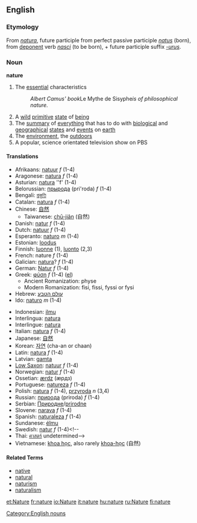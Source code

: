 ==English==

{{rank|cried|general|king|361|nature|answered|thousand|looking}}

===Etymology===
From {{L.}} ''[[natura]]'', future participle from perfect passive participle ''[[natus]]'' (born), from [[deponent]] verb ''[[nasci]]'' (to be born), + future participle suffix ''[[-urus]]''.

===Noun===
'''nature'''
[[Category:English nouns]]
#The [[essential]] characteristics 
#:''Albert Camus' book ''Le Mythe de Sisyphe'' is of philosophical nature.''
#A [[wild]] [[primitive]] [[state]] of [[being]]
#The [[summary]] of [[everything]] that has to do with [[biological]] and [[geographical]] [[state|states]] and [[event|events]] on [[earth]]
#The [[environment]], the [[outdoors]]
#A popular, science orientated television show on PBS


====Translations====
{{top}}
*Afrikaans: [[natuur]] ''f'' (1-4)
*Aragonese: [[natura]] ''f'' (1-4)
*Asturian: [[natura]] ''f' (1-4)
*Belorussian: [[прырода]] (pri'roda) ''f'' (1-4)
*Bengali: [[প্রকৃতি]]<!-- ()-->
*Catalan: [[natura]] ''f'' (1-4)
*Chinese: [[自然]]
**Taiwanese: [[chū-jiân]] (自然)
*Danish: [[natur]] ''f'' (1-4)
*Dutch: [[natuur]] ''f'' (1-4)
*Esperanto: [[naturo]] ''m'' (1-4)
*Estonian: [[loodus]]
*Finnish: [[luonne]] (1), [[luonto]] (2,3)
*French: nature ''f'' (1-4)
*Galician: [[natura]]? ''f'' (1-4)
*German: [[Natur]] ''f'' (1-4)
*Greek: [[φύση]] ''f'' (1-4) ([[:el:Φύση|el]])
**Ancient Romanization: physe
**Modern Romanization: fisi, fissi, fyssi or fysi
*Hebrew: [[עולם הטבע]]<!--*Hebrew: [[teva]] This entry is in the incorrect script -->
*Ido: [[naturo]] ''m'' (1-4)
{{mid}}
*Indonesian: [[ilmu]]
*Interlingua: [[natura]]
*Interlingue: [[natura]]
*Italian: [[natura]] ''f'' (1-4)
*Japanese: [[自然]]
*Korean: [[자연]] (cha-an or chaan)
*Latin: [[natura]] ''f'' (1-4)
*Latvian: [[gamta]]
*[[Low Saxon]]: [[natuur]] ''f'' (1-4)
*Norwegian: [[natur]] ''f'' (1-4)
*Ossetian: [[ærdz]] (æрдз)
*Portuguese: [[natureza]] ''f'' (1-4)
*Polish: [[natura]] ''f'' (1-4), [[przyroda]] ''n'' (3,4)
*Russian: [[природа]] (priroda) ''f'' (1-4)
*Serbian: [[Природне]]/[[prirodne]]
*Slovene: [[narava]] ''f'' (1-4)
*Spanish: [[naturaleza]] ''f'' (1-4)
*Sundanese: [[élmu]]
*Swedish: [[natur]] ''f'' (1-4)<!--
*Thai: [[ศาสตร์]]  undetermined-->
*Vietnamese: [[khoa học]], also rarely [[khoa-học]] (自然)
{{bottom}}

====Related Terms====
*[[native]]
*[[natural]]
*[[naturism]]
*[[naturalism]]

[[et:Nature]]
[[fr:nature]]
[[io:Nature]]
[[it:nature]]
[[hu:nature]]
[[ru:Nature]]
[[fi:nature]]
